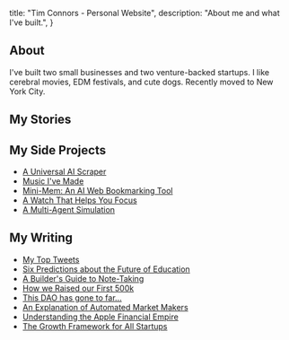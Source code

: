  title: "Tim Connors - Personal Website",
  description: "About me and what I've built.",
}


<ProfileHeader
  name="Tim Connors"
  description="Software Entrepreneur and Engineer"
/>

## About

I've built two small businesses and two venture-backed startups. I like cerebral movies, EDM festivals, and cute dogs. Recently moved to New York City.

## My Stories

<Story year="2022 — 2023" title="A Web3 Education Platform" link="/posts/101" description="Make learning experiences that issue on-chain credentials and monetary rewards. Half a million users. A million courses taken. $2M in venture funding." />

<Story year="2019 — 2021" title="An AI Personal Recruiter" link="/posts/pearl" description="We built an AI personal recruiter that you can chat with over text message... and it actually landed people full-time jobs." />

<Story year="2017 — 2019" title="Starting a Music Festival" link="/posts/far-out-fest" description="My friends and I started a non-profit music festival, hosted in the streets of LA... we almost got sued by Woodstock!" />

<Story year="2017 — 2019" title="Selling on the Street Corner" link="/posts/gradstreet" description="When I was a student at UCLA I sold graduation gowns on the street corner. I made six figures in sales." />

<Story year="2017" title="Making 100 friends in 100 days" link="/" description="I spent 100 days meeting one new person every day. Turns out, everyone has a story to tell if you look closely!" />

## My Side Projects

- [A Universal AI Scraper](/posts/ai-scraper) <Pill text="New!"/>
- [Music I've Made](https://soundcloud.com/itstimconnors/tracks)
- [Mini-Mem: An AI Web Bookmarking Tool](https://minimem.ai)
- [A Watch That Helps You Focus](/posts/focus-watch)
- [A Multi-Agent Simulation](https://github.com/101dotxyz/GPTeam)

## My Writing

- [My Top Tweets](https://twitter.com/search?q=min_faves%3A400%20from%3A%40itstimconnors&src=typed_query&f=top)
- [Six Predictions about the Future of Education](/posts/metaversity)
- [A Builder's Guide to Note-Taking](/posts/note-taking)
- [How we Raised our First 500k](/posts/how-we-raised)
- [This DAO has gone to far...](/posts/merit-circle)
- [An Explanation of Automated Market Makers](/posts/amms)
- [Understanding the Apple Financial Empire](https://itstimconnors.medium.com/understanding-the-apple-financial-empire-2023-fd3d4baa33b6)
- [The Growth Framework for All Startups](/posts/growth-framework)

